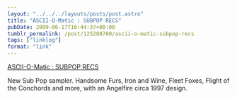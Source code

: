 ```yaml
---
layout: "../../../layouts/posts/post.astro"
title: "ASCII-O-Matic : SUBPOP RECS"
pubDate: 2009-06-17T16:44:37+00:00
tumblr_permalink: /post/125288780/ascii-o-matic-subpop-recs
tags: ["linklog"]
format: "link"
---
```


[ASCII-O-Matic : SUBPOP RECS][1]

New Sub Pop sampler. Handsome Furs, Iron and Wine, Fleet Foxes, Flight of the Conchords and more, with an Angelfire circa 1997 design.

[1]: http://www.subpop.com/cybersex
